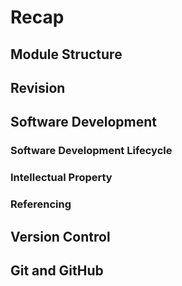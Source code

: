 # Recap

## Module Structure

## Revision

## Software Development

###	Software Development Lifecycle

###	Intellectual Property

###	Referencing

##	Version Control

##	Git and GitHub
